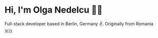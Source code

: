 # Hi, I'm Olga Nedelcu 👧🏻

Full-stack developer based in Berlin, Germany ✌️. Originally from Romania 🇷🇴
